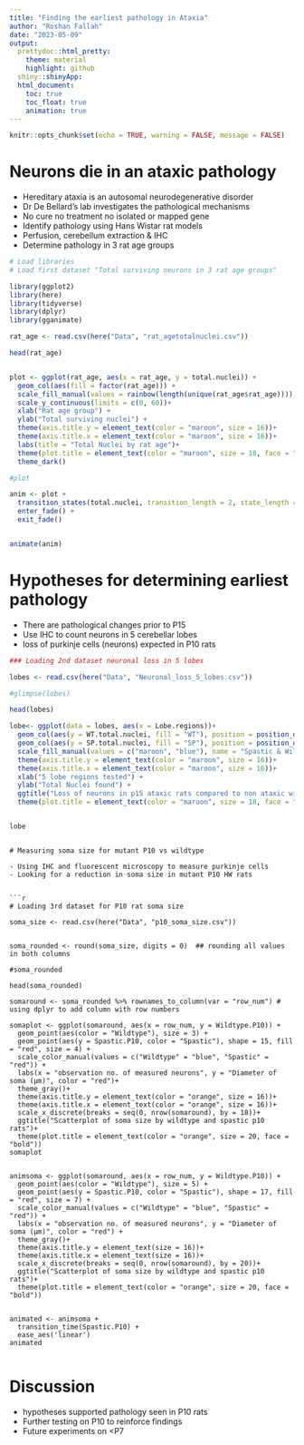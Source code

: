```yaml
---
title: "Finding the earliest pathology in Ataxia"
author: "Roshan Fallah"
date: "2023-05-09"
output:
  prettydoc::html_pretty:
    theme: material
    highlight: github
  shiny::shinyApp:
  html_document:
    toc: true
    toc_float: true   
    animation: true
---
```


```r
knitr::opts_chunk$set(echo = TRUE, warning = FALSE, message = FALSE)
```

# Neurons die in an ataxic pathology 

- Hereditary ataxia is an autosomal neurodegenerative disorder
- Dr De Bellard's lab investigates the pathological mechanisms
- No cure no treatment no isolated or mapped gene
- Identify pathology using Hans Wistar rat models
- Perfusion, cerebellum extraction & IHC
- Determine pathology in 3 rat age groups

```r


# Load libraries
# Load first dataset "Total surviving neurons in 3 rat age groups"

library(ggplot2)
library(here)
library(tidyverse)
library(dplyr)
library(gganimate)

rat_age <- read.csv(here("Data", "rat_agetotalnuclei.csv"))

head(rat_age)  


plot <- ggplot(rat_age, aes(x = rat_age, y = total.nuclei)) +
  geom_col(aes(fill = factor(rat_age))) +
  scale_fill_manual(values = rainbow(length(unique(rat_age$rat_age)))) +
  scale_y_continuous(limits = c(0, 60))+
  xlab("Rat age group") +
  ylab("Total surviving nuclei") +
  theme(axis.title.y = element_text(color = "maroon", size = 16))+
  theme(axis.title.x = element_text(color = "maroon", size = 16))+
  labs(title = "Total Nuclei by rat age")+
  theme(plot.title = element_text(color = "maroon", size = 18, face = "bold"))
  theme_dark()

#plot

anim <- plot +
  transition_states(total.nuclei, transition_length = 2, state_length = 1) +
  enter_fade() +
  exit_fade()


animate(anim)  

```


# Hypotheses for determining earliest pathology

- There are pathological changes prior to P15
- Use IHC to count neurons in 5 cerebellar lobes
- loss of purkinje cells (neurons) expected in P10 rats 

```r

### Loading 2nd dataset neuronal loss in 5 lobes

lobes <- read.csv(here("Data", "Neuronal_loss_5_lobes.csv"))

#glimpse(lobes)

head(lobes)

lobe<- ggplot(data = lobes, aes(x = Lobe.regions))+
  geom_col(aes(y = WT.total.nuclei, fill = "WT"), position = position_dodge(width = 0.9)) +
  geom_col(aes(y = SP.total.nuclei, fill = "SP"), position = position_dodge(width = 0.9)) +
  scale_fill_manual(values = c("maroon", "blue"), name = "Spastic & Wildtype") +
  theme(axis.title.y = element_text(color = "maroon", size = 16))+
  theme(axis.title.x = element_text(color = "maroon", size = 16))+
  xlab("5 lobe regions tested") +
  ylab("Total Nuclei found") +
  ggtitle("Loss of neurons in p15 ataxic rats compared to non ataxic wildtypes")+
  theme(plot.title = element_text(color = "maroon", size = 18, face = "bold"))


lobe

```
```

# Measuring soma size for mutant P10 vs wildtype

- Using IHC and fluorescent microscopy to measure purkinje cells
- Looking for a reduction in soma size in mutant P10 HW rats


```r

# Loading 3rd dataset for P10 rat soma size

soma_size <- read.csv(here("Data", "p10_soma_size.csv"))


soma_rounded <- round(soma_size, digits = 0)  ## rounding all values in both columns

#soma_rounded

head(soma_rounded)

somaround <- soma_rounded %>% rownames_to_column(var = "row_num") # using dplyr to add column with row numbers

somaplot <- ggplot(somaround, aes(x = row_num, y = Wildtype.P10)) + 
  geom_point(aes(color = "Wildtype"), size = 3) + 
  geom_point(aes(y = Spastic.P10, color = "Spastic"), shape = 15, fill = "red", size = 4) +
  scale_color_manual(values = c("Wildtype" = "blue", "Spastic" = "red")) +
  labs(x = "observation no. of measured neurons", y = "Diameter of soma (μm)", color = "red")+
  theme_gray()+
  theme(axis.title.y = element_text(color = "orange", size = 16))+
  theme(axis.title.x = element_text(color = "orange", size = 16))+
  scale_x_discrete(breaks = seq(0, nrow(somaround), by = 18))+
  ggtitle("Scatterplot of soma size by wildtype and spastic p10 rats")+
  theme(plot.title = element_text(color = "orange", size = 20, face = "bold"))
somaplot


animsoma <- ggplot(somaround, aes(x = row_num, y = Wildtype.P10)) + 
  geom_point(aes(color = "Wildtype"), size = 5) + 
  geom_point(aes(y = Spastic.P10, color = "Spastic"), shape = 17, fill = "red", size = 7) +
  scale_color_manual(values = c("Wildtype" = "blue", "Spastic" = "red")) +
  labs(x = "observation no. of measured neurons", y = "Diameter of soma (μm)", color = "red") +
  theme_gray()+
  theme(axis.title.y = element_text(size = 16))+
  theme(axis.title.x = element_text(size = 16))+
  scale_x_discrete(breaks = seq(0, nrow(somaround), by = 20))+
  ggtitle("Scatterplot of soma size by wildtype and spastic p10 rats")+
  theme(plot.title = element_text(color = "orange", size = 20, face = "bold"))
  

animated <- animsoma +
  transition_time(Spastic.P10) +
  ease_aes('linear')
animated


```

# Discussion

- hypotheses supported pathology seen in P10 rats
- Further testing on P10 to reinforce findings
- Future experiments on <P7